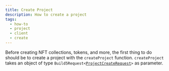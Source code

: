 ```yaml
---
title: Create Project
description: How to create a project
tags:
  - how-to
  - project
  - client
  - create
---
```



Before creating NFT collections, tokens, and more, the first thing to do should be to create a project with the `createProject` function.
`createProject` takes an object of type `Build5Request<`[`ProjectCreateRequest`](../../../reference-api/interfaces/interfaces_doc.ProjectCreateRequest.md)`>` as parameter.

<SoonaverseProject/>

 
```tsx file=../../../../../packages/sdk/examples/create_project.ts#L11-L24
```
